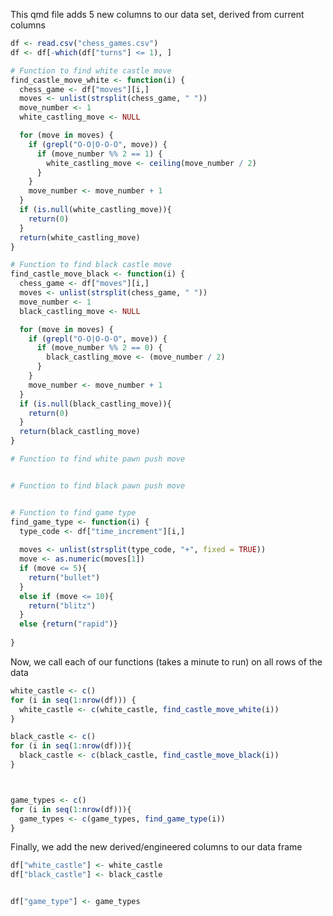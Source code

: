 This qmd file adds 5 new columns to our data set, derived from current columns

```r
df <- read.csv("chess_games.csv")
df <- df[-which(df["turns"] <= 1), ]
```

```r
# Function to find white castle move
find_castle_move_white <- function(i) {
  chess_game <- df["moves"][i,]
  moves <- unlist(strsplit(chess_game, " "))
  move_number <- 1
  white_castling_move <- NULL

  for (move in moves) {
    if (grepl("O-O|O-O-O", move)) {
      if (move_number %% 2 == 1) {
        white_castling_move <- ceiling(move_number / 2)
      }
    }
    move_number <- move_number + 1
  }
  if (is.null(white_castling_move)){
    return(0)
  }
  return(white_castling_move)
}

# Function to find black castle move
find_castle_move_black <- function(i) {
  chess_game <- df["moves"][i,]
  moves <- unlist(strsplit(chess_game, " "))
  move_number <- 1
  black_castling_move <- NULL

  for (move in moves) {
    if (grepl("O-O|O-O-O", move)) {
      if (move_number %% 2 == 0) {
        black_castling_move <- (move_number / 2)
      }
    }
    move_number <- move_number + 1
  }
  if (is.null(black_castling_move)){
    return(0)
  }
  return(black_castling_move)
}

# Function to find white pawn push move


# Function to find black pawn push move


# Function to find game type
find_game_type <- function(i) {
  type_code <- df["time_increment"][i,]
  
  moves <- unlist(strsplit(type_code, "+", fixed = TRUE))
  move <- as.numeric(moves[1])
  if (move <= 5){
    return("bullet")
  }
  else if (move <= 10){
    return("blitz")
  }
  else {return("rapid")}
  
}
```

Now, we call each of our functions (takes a minute to run) on all rows of the data
```r

white_castle <- c()
for (i in seq(1:nrow(df))) {  
  white_castle <- c(white_castle, find_castle_move_white(i))
}

black_castle <- c()
for (i in seq(1:nrow(df))){
  black_castle <- c(black_castle, find_castle_move_black(i))
}



game_types <- c()
for (i in seq(1:nrow(df))){
  game_types <- c(game_types, find_game_type(i))
}


```

Finally, we add the new derived/engineered columns to our data frame
```r
df["white_castle"] <- white_castle
df["black_castle"] <- black_castle


df["game_type"] <- game_types
```


